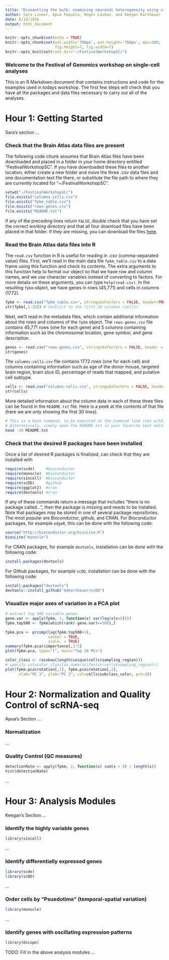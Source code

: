 ```yaml
---
title: "Dismantling the bulk: examining neuronal heterogeneity using single-cell techniques"
author: Sara Linker, Apua Paquola, Roger Lasken, and Keegan Korthauer
date: 8/19/2016
output: html_document
---
```


```r
knitr::opts_chunk$set(echo = TRUE)
knitr::opts_chunk$set(out.width='750px', out.height='750px', dpi=300,
                      fig.height=7, fig.width=7)
knitr::opts_knit$set(root.dir="~/FestivalWorkshopSC/")
```

### Welcome to the Festival of Genomics workshop on single-cell analyses

This is an R Markdown document that contains instructions and code for the examples used in todays workshop.  The first few steps will check that you have all the packages and data files necessary to carry out all of the analyses.

# Hour 1: Getting Started
Sara's section
...

### Check that the Brain Atlas data files are present

The following code chunk assumes that Brain Atlas files have been downloaded and placed in a folder in your home directory entitled "FestivalWorkshopSC".  If you have downloaded these files to another location, either create a new folder and move the three .csv data files and one documentation text file there, or substitute the file path to where they are currently located for "~/FestivalWorkshopSC".

```r
setwd("~/FestivalWorkshopSC/")
file.exists("columns-cells.csv")
file.exists("fpkm_table.csv")
file.exists("rows-genes.csv")
file.exists("README.txt")
```

If any of the preceding lines return `FALSE`, double check that you have set the correct working directory and that all four download files have been placed in that folder.  If they are missing, you can download the files [here](http://celltypes.brain-map.org/api/v2/well_known_file_download/502999251).

### Read the Brain Atlas data files into R

The `read.csv` function in R is useful for reading in .csv (comma-separated value) files.  First, we'll read in the main data file `fpkm_table.csv` to a data frame using this function and check its contents.  The extra arguments to this function help to format our object so that we have row and column names, and we use character variables instead of converting to factors.  For more details on these arguments, you can type `help(read.csv)`.  In the resulting `fpkm` object, we have genes in rows (45,771) and cells in columns (1772).

```r
fpkm <- read.csv("fpkm_table.csv", stringsAsFactors = FALSE, header=TRUE, row.names = 1)
str(fpkm[,1:20]) # restrict to the first 20 columns (cells) 
```

Next, we'll read in the metadata files, which contain additional information about the rows and columns of the `fpkm` object.  The `rows-genes.csv` file contains 45,771 rows (one for each gene) and 5 columns containing information such as the chromosomal location, gene symbol, and gene description.  

```r
genes <- read.csv("rows-genes.csv", stringsAsFactors = FALSE, header = TRUE)
str(genes)
```

The `columns-cells.csv` file contains 1772 rows (one for each cell) and columns containing information such as age of the donor mouse, targeted brain region, brain slice ID, percentage of reads that mapped, and putative cell subtype.

```r
cells <- read.csv("columns-cells.csv", stringsAsFactors = FALSE, header = TRUE)
str(cells)
```

More detailed information about the column data in each of these three files can be found in the `README.txt` file.  Here is a peek at the contents of that file (here we are only showing the first 30 lines).

```bash
# This is a bash command, to be executed at the command line (not within R);
# Alternatively, simply open the README.txt in your favorite text editor to view its contents
head -30 README.txt
```

### Check that the desired R packages have been installed

Once a list of desired R packages is finalized, can check that they are installed with 

```r
require(scde)     #bioconductor
require(monocle)  #bioconductor
require(sincell)  #bioconductor
require(scDD)     #github
require(ggplot2)  #cran
require(devtools) #cran
```

If any of these commands return a message that includes "there is no package called...", then the package is missing and needs to be installed.  Note that packages may be stored in one of several package repositories.  The most popular are Bioconductor, github, and CRAN.  For Bioconductor packages, for example ```edgeR```, this can be done with the following code:

```r
source("http://bioconductor.org/biocLite.R")
biocLite("monocle")
```

For CRAN packages, for example ```devtools```, installation can be done with the following code:

```r
install.packages(devtools)
``` 

For Github packages, for example ```scDD```, installation can be done with the following code:

```r
install.packages("devtools")
devtools::install_github("kdkorthauer/scDD")
```

### Visualize major axes of variation in a PCA plot

```r
# extract top 500 variable genes
gene.var <- apply(fpkm, 1, function(x) var(log(x[x>0])))
fpkm.top500 <- fpkm[which(rank(-gene.var)<=500),]

fpkm.pca <- prcomp(log(fpkm.top500+1),
                   center = TRUE,
                   scale. = TRUE) 
summary(fpkm.pca)$importance[,1:5]
plot(fpkm.pca, type="l", main="Top 10 PCs")

color_class <- rainbow(length(unique(cells$sampling_region)))
# specify col=color_class[as.numeric(factor(cells$sampling_region))]
plot(fpkm.pca$rotation[,1], fpkm.pca$rotation[,2], 
      xlab="PC 1", ylab="PC 2", col=cells$subclass_color, pch=20)
```

# Hour 2: Normalization and Quality Control of scRNA-seq
Apua's Section 
...

### Normalization

...

### Quality Control (QC measures)

```r
detectionRate <- apply(fpkm, 2, function(x) sum(x > 0) / length(x))
hist(detectionRate)
```

...


# Hour 3: Analysis Modules

Keegan's Section
...

### Identify the highly variable genes

```r
library(sincell)
```
...

### Identify differentially expressed genes

```r
library(scde)
library(scDD)
```
...

### Order cells by "Psuedotime" (temporal-spatial variation)

```r
library(monocle)
```
...

### Identify genes with oscillating expression patterns

```r
library(Oscope)
```

TODO: Fill in the above analysis modules ...
